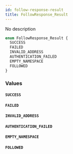 ```yaml
---
id: follow-response-result
title: FollowResponse_Result
---
```



No description


```graphql
enum FollowResponse_Result {
  SUCCESS
  FAILED
  INVALID_ADDRESS
  AUTHENTICATION_FAILED
  EMPTY_NAMESPACE
  FOLLOWED
}
```


### Values

#### `SUCCESS` 




#### `FAILED` 




#### `INVALID_ADDRESS` 




#### `AUTHENTICATION_FAILED` 




#### `EMPTY_NAMESPACE` 




#### `FOLLOWED` 







